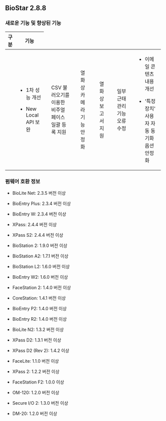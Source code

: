 ## BioStar 2.8.8

### 새로운 기능 및 향상된 기능

<Table className='col2-2-8'>
<Thead>

<Th>구분</Th>

<Th>기능</Th>

</Thead>
<Tbody>
<Row>

<Td><Cmd sid='common.general' /></Td>

<Td>

* 1차 성능 개선

* New Local API 보완

</Td>

</Row>
<Row>

<Td><Cmd sid='common.gnb.user' /></Td>

<Td>

CSV 불러오기를 이용한 비주얼 페이스 일괄 등록 지원

</Td>

</Row>
<Row>

<Td><Cmd sid='common.gnb.device' /></Td>

<Td>

열화상 카메라 기능 안정화

</Td>

</Row>
<Row>

<Td><Cmd sid='common.gnb.monitoring' /></Td>

<Td>

열화상 보고서 지원

</Td>

</Row>
<Row>

<Td><Cmd sid='common.gnb.time_attendance' /></Td>

<Td>

일부 근태관리 기능 오류 수정

</Td>

</Row>
<Row>

<Td><Cmd sid='common.setting' /></Td>

<Td>

* 이메일 콘텐츠 내용 개선

* '특정 장치' 사용자 자동 동기화 옵션 안정화
</Td>

</Row>
</Tbody>
</Table>

### 펌웨어 호환 정보

* BioLite Net: 2.3.5 버전 이상

* BioEntry Plus: 2.3.4 버전 이상

* BioEntry W: 2.3.4 버전 이상

* XPass: 2.4.4 버전 이상

* XPass S2: 2.4.4 버전 이상

* BioStation 2: 1.9.0 버전 이상

* BioStation A2: 1.7.1 버전 이상

* BioStation L2: 1.6.0 버전 이상

* BioEntry W2: 1.6.0 버전 이상

* FaceStation 2: 1.4.0 버전 이상

* CoreStation: 1.4.1 버전 이상

* BioEntry P2: 1.4.0 버전 이상

* BioEntry R2: 1.4.0 버전 이상

* BioLite N2: 1.3.2 버전 이상

* XPass D2: 1.3.1 버전 이상

* XPass D2 (Rev 2): 1.4.2 이상

* FaceLite: 1.1.0 버전 이상

* XPass 2: 1.2.2 버전 이상

* FaceStation F2: 1.0.0 이상

* OM-120: 1.2.0 버전 이상

* Secure I/O 2: 1.3.0 버전 이상

* DM-20: 1.2.0 버전 이상